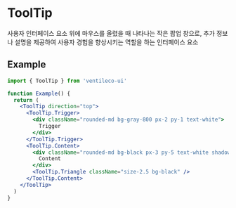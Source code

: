 
<Meta title="COMPONENTS/ToolTip" />

# ToolTip

사용자 인터페이스 요소 위에 마우스를 올렸을 때 나타나는 작은 팝업 창으로, 추가 정보나 설명을 제공하여 사용자 경험을 향상시키는 역할을 하는 인터페이스 요소

## Example

```jsx
import { ToolTip } from 'ventileco-ui'

function Example() {
  return (
    <ToolTip direction="top">
      <ToolTip.Trigger>
        <div className="rounded-md bg-gray-800 px-2 py-1 text-white">
          Trigger
        </div>
      </ToolTip.Trigger>
      <ToolTip.Content>
        <div className="rounded-md bg-black px-3 py-5 text-white shadow-md">
          Content
        </div>
        <ToolTip.Triangle className="size-2.5 bg-black" />
      </ToolTip.Content>
    </ToolTip>
  )
}
```
